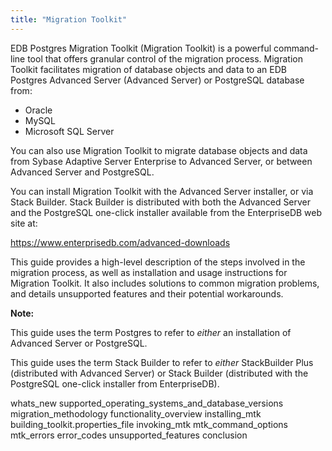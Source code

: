 ```yaml
---
title: "Migration Toolkit"
---
```


<div id="index" class="registered_link"></div>


EDB Postgres Migration Toolkit (Migration Toolkit) is a powerful command-line tool that offers granular control of the migration process. Migration Toolkit facilitates migration of database objects and data to an EDB Postgres Advanced Server (Advanced Server) or PostgreSQL database from:

  - Oracle
  - MySQL
  - Microsoft SQL Server

You can also use Migration Toolkit to migrate database objects and data from Sybase Adaptive Server Enterprise to Advanced Server, or between Advanced Server and PostgreSQL.

You can install Migration Toolkit with the Advanced Server installer, or via Stack Builder. Stack Builder is distributed with both the Advanced Server and the PostgreSQL one-click installer available from the EnterpriseDB web site at:

<https://www.enterprisedb.com/advanced-downloads>

This guide provides a high-level description of the steps involved in the migration process, as well as installation and usage instructions for Migration Toolkit. It also includes solutions to common migration problems, and details unsupported features and their potential workarounds.

**Note:**

This guide uses the term Postgres to refer to *either* an installation of Advanced Server or PostgreSQL.

This guide uses the term Stack Builder to refer to *either* StackBuilder Plus (distributed with Advanced Server) or Stack Builder (distributed with the PostgreSQL one-click installer from EnterpriseDB).

<div class="toctree" data-maxdepth="3">

whats_new supported_operating_systems_and_database_versions migration_methodology functionality_overview installing_mtk building_toolkit.properties_file invoking_mtk mtk_command_options mtk_errors error_codes unsupported_features conclusion

</div>
